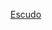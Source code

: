 {{documentation subpage}}
<!---PLEASE ADD METADATA TO THE <includeonly> SECTION AT THE BOTTOM OF THIS PAGE--->
{{collapsible option|default=autocollapse}}
{{Numismatic navigational templates}}


<includeonly>
[[Category:货币模板|Escudo]]

</includeonly>